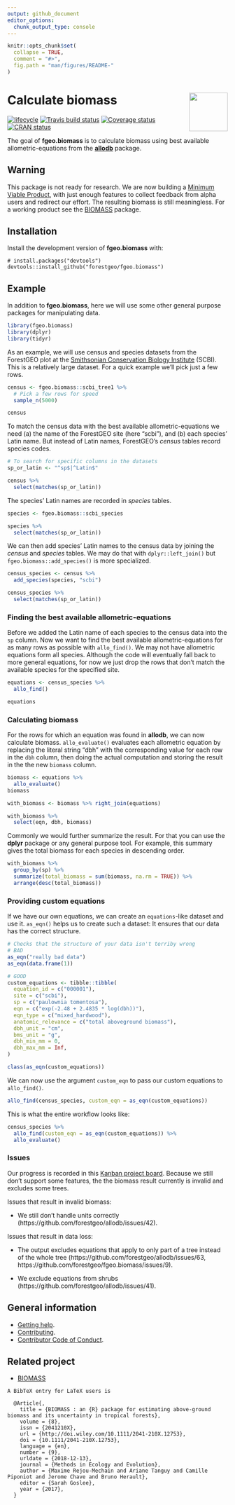 ```yaml
---
output: github_document 
editor_options: 
  chunk_output_type: console
---
```

<!-- README.md is generated from README.Rmd. Please edit that file -->

```r
knitr::opts_chunk$set(
  collapse = TRUE,
  comment = "#>",
  fig.path = "man/figures/README-"
)
```

# <img src="https://i.imgur.com/vTLlhbp.png" align="right" height=88 /> Calculate biomass

[![lifecycle](https://img.shields.io/badge/lifecycle-experimental-orange.svg)](https://www.tidyverse.org/lifecycle/#experimental)
[![Travis build status](https://travis-ci.org/forestgeo/fgeo.biomass.svg?branch=master)](https://travis-ci.org/forestgeo/fgeo.biomass)
[![Coverage status](https://coveralls.io/repos/github/forestgeo/fgeo.biomass/badge.svg)](https://coveralls.io/r/forestgeo/fgeo.biomass?branch=master)
[![CRAN status](https://www.r-pkg.org/badges/version/fgeo.biomass)](https://cran.r-project.org/package=fgeo.biomass)

The goal of __fgeo.biomass__ is to calculate biomass using best available allometric-equations from the [__allodb__](https://forestgeo.github.io/allodb/) package. 

## Warning

This package is not ready for research. We are now building a [Minimum Viable Product](https://en.wikipedia.org/wiki/Minimum_viable_product), with just enough features to collect feedback from alpha users and redirect our effort. The resulting biomass is still meaningless. For a working product see the [BIOMASS](https://CRAN.R-project.org/package=BIOMASS) package.

## Installation

Install the development version of **fgeo.biomass** with:

```
# install.packages("devtools")
devtools::install_github("forestgeo/fgeo.biomass")
```
## Example

In addition to __fgeo.biomass__, here we will use some other general purpose packages for manipulating data.

```r
library(fgeo.biomass)
library(dplyr)
library(tidyr)
```

As an example, we will use census and species datasets from the ForestGEO plot at the [Smithsonian Conservation Biology Institute](https://forestgeo.si.edu/sites/north-america/smithsonian-conservation-biology-institute) (SCBI). This is a relatively large dataset. For a quick example we'll pick just a few rows.

```r
census <- fgeo.biomass::scbi_tree1 %>% 
  # Pick a few rows for speed
  sample_n(5000)

census
```

To match the census data with the best available allometric-equations we need (a) the name of the ForestGEO site (here "scbi"), and (b) each species' Latin name. But instead of Latin names, ForestGEO's _census_ tables record species codes.

```r
# To search for specific columns in the datasets
sp_or_latin <- "^sp$|^Latin$"

census %>% 
  select(matches(sp_or_latin))
```

The species' Latin names are recorded in _species_ tables.

```r
species <- fgeo.biomass::scbi_species

species %>% 
  select(matches(sp_or_latin))
```

We can then add species' Latin names to the census data by joining the _census_ and _species_ tables. We may do that with `dplyr::left_join()` but `fgeo.biomass::add_species()` is more specialized.

```r
census_species <- census %>%
  add_species(species, "scbi")

census_species %>% 
  select(matches(sp_or_latin))
```

### Finding the best available allometric-equations

Before we added the Latin name of each species to the census data into the `sp` column. Now we want to find the best available allometric-equations for as many rows as possible with `allo_find()`. We may not have allometric equations form all species. Although the code will eventually fall back to more general equations, for now we just drop the rows that don't match the available species for the specified site.

```r
equations <- census_species %>% 
  allo_find()

equations
```

### Calculating biomass

For the rows for which an equation was found in __allodb__, we can now calculate biomass. `allo_evaluate()` evaluates each allometric equation by replacing the literal string "dbh" with the corresponding value for each row in the `dbh` column, then doing the actual computation and storing the result in the the new `biomass` column.

```r
biomass <- equations %>% 
  allo_evaluate()
biomass

with_biomass <- biomass %>% right_join(equations)

with_biomass %>% 
  select(eqn, dbh, biomass)
```

Commonly we would further summarize the result. For that you can use the __dplyr__ package or any general purpose tool. For example, this summary gives the total biomass for each species in descending order.

```r
with_biomass %>% 
  group_by(sp) %>% 
  summarize(total_biomass = sum(biomass, na.rm = TRUE)) %>% 
  arrange(desc(total_biomass))
```

### Providing custom equations

If we have our own equations, we can create an `equations`-like dataset and use it. `as_eqn()` helps us to create such a dataset: It ensures that our data has the correct structure.

```r
# Checks that the structure of your data isn't terriby wrong
# BAD
as_eqn("really bad data")
as_eqn(data.frame(1))

# GOOD
custom_equations <- tibble::tibble(
  equation_id = c("000001"),
  site = c("scbi"),
  sp = c("paulownia tomentosa"),
  eqn = c("exp(-2.48 + 2.4835 * log(dbh))"),
  eqn_type = c("mixed_hardwood"),
  anatomic_relevance = c("total aboveground biomass"),
  dbh_unit = "cm",
  bms_unit = "g",
  dbh_min_mm = 0,
  dbh_max_mm = Inf,
)

class(as_eqn(custom_equations))
```

We can now use the argument `custom_eqn` to pass our custom equations to `allo_find()`.

```r
allo_find(census_species, custom_eqn = as_eqn(custom_equations))
```

This is what the entire workflow looks like:

```r
census_species %>%
  allo_find(custom_eqn = as_eqn(custom_equations)) %>%
  allo_evaluate()
```

### Issues

Our progress is recorded in this [Kanban project board](https://github.com/forestgeo/allodb/projects/4). Because we still don't support some features, the the biomass result currently is invalid and excludes some trees.

Issues that result in invalid biomass:

* We still don't handle units correctly (https://github.com/forestgeo/allodb/issues/42).

Issues that result in data loss:

* The output excludes equations that apply to only part of a tree instead of the whole tree (https://github.com/forestgeo/allodb/issues/63, https://github.com/forestgeo/fgeo.biomass/issues/9).

* We exclude equations from shrubs (https://github.com/forestgeo/allodb/issues/41).

## General information

* [Getting help](SUPPORT.md).
* [Contributing](CONTRIBUTING.md).
* [Contributor Code of Conduct](CODE_OF_CONDUCT.md).

## Related project

* [BIOMASS](https://CRAN.R-project.org/package=BIOMASS)

```
A BibTeX entry for LaTeX users is

  @Article{,
    title = {BIOMASS : an {R} package for estimating above-ground biomass and its uncertainty in tropical forests},
    volume = {8},
    issn = {2041210X},
    url = {http://doi.wiley.com/10.1111/2041-210X.12753},
    doi = {10.1111/2041-210X.12753},
    language = {en},
    number = {9},
    urldate = {2018-12-13},
    journal = {Methods in Ecology and Evolution},
    author = {Maxime Rejou-Mechain and Ariane Tanguy and Camille Piponiot and Jerome Chave and Bruno Herault},
    editor = {Sarah Goslee},
    year = {2017},
  }
```

